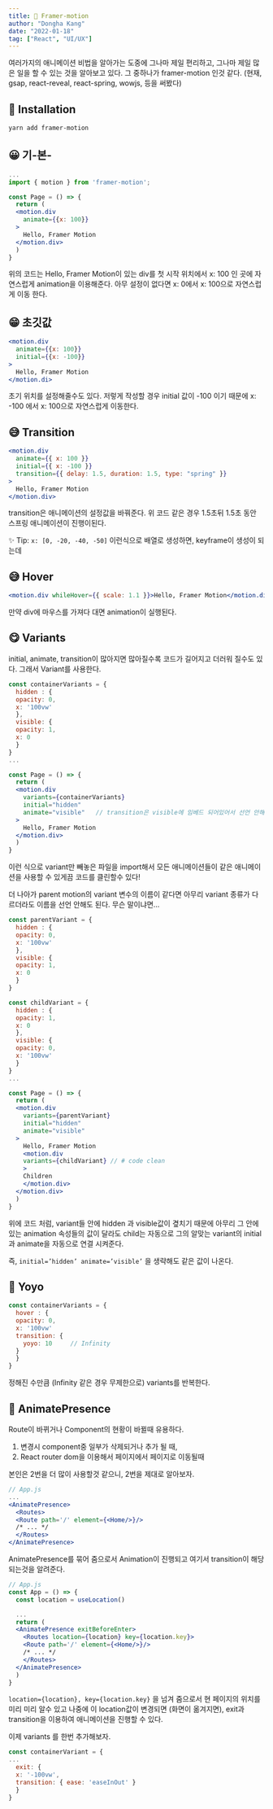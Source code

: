 ```yaml
---
title: 🚀 Framer-motion
author: "Dongha Kang"
date: "2022-01-18"
tag: ["React", "UI/UX"]
---
```


여러가지의 애니메이션 비법을 알아가는 도중에 그나마 제일 편리하고, 그나마 제일 많은 일을 할 수 있는 것을 알아보고 있다. 그 중하나가 framer-motion 인것 같다. (현재, gsap, react-reveal, react-spring, wowjs, 등을 써봤다)

## 🚀 Installation

```bash
yarn add framer-motion
```

## 😀 기-본-

```jsx
...
import { motion } from 'framer-motion';

const Page = () => {
  return (
  <motion.div
    animate={{x: 100}}
  >
    Hello, Framer Motion
  </motion.div>
  )
}

```

위의 코드는 Hello, Framer Motion이 있는 div를 첫 시작 위치에서 x: 100 인 곳에 자연스럽게 animation을 이용해준다. 아무 설정이 없다면 x: 0에서 x: 100으로 자연스럽게 이동 한다.

## 😁 초깃값

```jsx
<motion.div
  animate={{x: 100}}
  initial={{x: -100}}
>
  Hello, Framer Motion
</motion.di>
```

초기 위치를 설정해줄수도 있다. 저렇게 작성할 경우 initial 값이 -100 이기 때문에 x: -100 에서 x: 100으로 자연스럽게 이동한다.

## 😅 Transition

```jsx
<motion.div
  animate={{ x: 100 }}
  initial={{ x: -100 }}
  transition={{ delay: 1.5, duration: 1.5, type: "spring" }}
>
  Hello, Framer Motion
</motion.div>
```

transition은 애니메이션의 설정값을 바꿔준다. 위 코드 같은 경우 1.5초뒤 1.5초 동안 스프링 애니메이션이 진행이된다.

✨ Tip: `x: [0, -20, -40, -50]` 이런식으로 배열로 생성하면, keyframe이 생성이 되는데

## 😅 Hover

```jsx
<motion.div whileHover={{ scale: 1.1 }}>Hello, Framer Motion</motion.div>
```

만약 div에 마우스를 가져다 대면 animation이 실행된다.

## 😋 Variants

initial, animate, transition이 많아지면 많아질수록 코드가 길어지고 더러워 질수도 있다. 그래서 Variant를 사용한다.

```jsx
const containerVariants = {
  hidden : {
  opacity: 0,
  x: '100vw'
  },
  visible: {
  opacity: 1,
  x: 0
  }
}
...

const Page = () => {
  return (
  <motion.div
    variants={containerVariants}
    initial="hidden"
    animate="visible"   // transition은 visible에 임베드 되어있어서 선언 안해도 됨
  >
    Hello, Framer Motion
  </motion.div>
  )
}
```

이런 식으로 variant만 빼놓은 파일을 import해서 모든 애니메이션들이 같은 애니메이션을 사용할 수 있게끔 코드를 클린할수 있다!

더 나아가 parent motion의 variant 변수의 이름이 같다면 아무리 variant 종류가 다르더라도 이름을 선언 안해도 된다. 무슨 말이냐면...

```jsx
const parentVariant = {
  hidden : {
  opacity: 0,
  x: '100vw'
  },
  visible: {
  opacity: 1,
  x: 0
  }
}

const childVariant = {
  hidden : {
  opacity: 1,
  x: 0
  },
  visible: {
  opacity: 0,
  x: '100vw'
  }
}
...

const Page = () => {
  return (
  <motion.div
    variants={parentVariant}
    initial="hidden"
    animate="visible"
  >
    Hello, Framer Motion
    <motion.div
    variants={childVariant} // # code clean
    >
    Children
    </motion.div>
  </motion.div>
  )
}
```

위에 코드 처럼, variant들 안에 hidden 과 visible값이 곂치기 때문에 아무리 그 안에 있는 animation 속성들의 값이 달라도 child는 자동으로 그의 알맞는 variant의 initial 과 animate을 자동으로 연결 시켜준다.

즉, `initial=’hidden’ animate=’visible’` 을 생략해도 같은 값이 나온다.

## 🥸 Yoyo

```jsx
const containerVariants = {
  hover : {
  opacity: 0,
  x: '100vw'
  transition: {
    yoyo: 10     // Infinity
  }
  }
}
```

정해진 수만큼 (Infinity 같은 경우 무제한으로) variants를 반복한다.

## 🤣 AnimatePresence

Route이 바뀌거나 Component의 현황이 바뀔때 유용하다.

1. 변경시 component중 일부가 삭제되거나 추가 될 때,
2. React router dom을 이용해서 페이지에서 페이지로 이동될때

본인은 2번을 더 많이 사용할것 같으니, 2번을 제대로 알아보자.

```jsx
// App.js
...
<AnimatePresence>
  <Routes>
  <Route path='/' element={<Home/>}/>
  /* ... */
  </Routes>
</AnimatePresence>
```

AnimatePresence를 묶어 줌으로서 Animation이 진행되고 여기서 transition이 해당되는것을 알려준다.

```jsx
// App.js
const App = () => {
  const location = useLocation()

  ...
  return (
  <AnimatePresence exitBeforeEnter>
    <Routes location={location} key={location.key}>
    <Route path='/' element={<Home/>}/>
    /* ... */
    </Routes>
  </AnimatePresence>
  )
}
```

`location={location}, key={location.key}` 을 넘겨 줌으로서 현 페이지의 위치를 미리 미리 알수 있고 나중에 이 location값이 변경되면 (화면이 옮겨지면), exit과 transition을 이용하여 애니메이션을 진행할 수 있다.

이제 variants 를 한번 추가해보자.

```jsx
const containerVariant = {
...
  exit: {
  x: '-100vw',
  transition: { ease: 'easeInOut' }
  }
}
```
